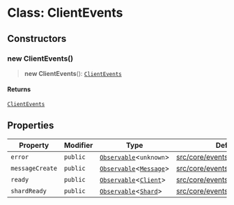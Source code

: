 # Class: ClientEvents

## Constructors

### new ClientEvents()

> **new ClientEvents**(): [`ClientEvents`](ClientEvents.mdx)

#### Returns

[`ClientEvents`](ClientEvents.mdx)

## Properties

| Property | Modifier | Type | Defined in |
| ------ | ------ | ------ | ------ |
| `error` | `public` | [`Observable`](Observable.mdx)\<`unknown`\> | [src/core/events/ClientEvents.ts:10](https://github.com/devdimer/cordium.js/blob/06472310c5bbe29a93ef738128bd60352268a62b/src/core/events/ClientEvents.ts#L10) |
| `messageCreate` | `public` | [`Observable`](Observable.mdx)\<[`Message`](Message.mdx)\> | [src/core/events/ClientEvents.ts:9](https://github.com/devdimer/cordium.js/blob/06472310c5bbe29a93ef738128bd60352268a62b/src/core/events/ClientEvents.ts#L9) |
| `ready` | `public` | [`Observable`](Observable.mdx)\<[`Client`](Client.mdx)\> | [src/core/events/ClientEvents.ts:7](https://github.com/devdimer/cordium.js/blob/06472310c5bbe29a93ef738128bd60352268a62b/src/core/events/ClientEvents.ts#L7) |
| `shardReady` | `public` | [`Observable`](Observable.mdx)\<[`Shard`](Shard.mdx)\> | [src/core/events/ClientEvents.ts:8](https://github.com/devdimer/cordium.js/blob/06472310c5bbe29a93ef738128bd60352268a62b/src/core/events/ClientEvents.ts#L8) |
